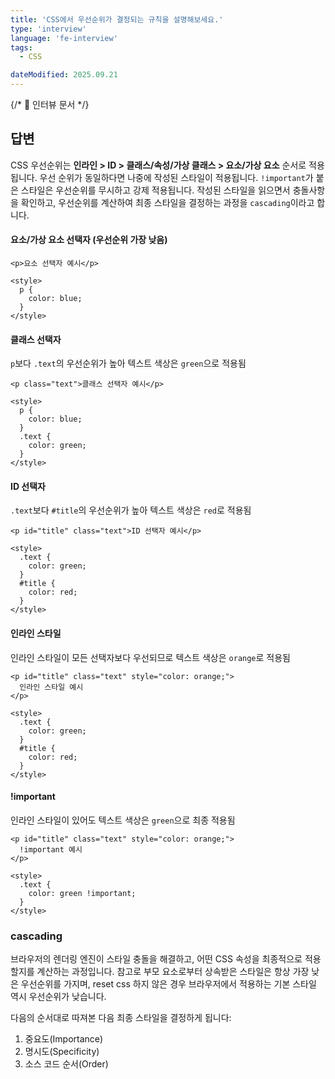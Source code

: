 ```yaml
---
title: 'CSS에서 우선순위가 결정되는 규칙을 설명해보세요.'
type: 'interview'
language: 'fe-interview'
tags:
  - CSS

dateModified: 2025.09.21
---
```


{/* 📌 인터뷰 문서 */}

## 답변

CSS 우선순위는 **인라인 > ID > 클래스/속성/가상 클래스 > 요소/가상 요소** 순서로 적용됩니다.
우선 순위가 동일하다면 나중에 작성된 스타일이 적용됩니다.
`!important`가 붙은 스타일은 우선순위를 무시하고 강제 적용됩니다.
작성된 스타일을 읽으면서 충돌사항을 확인하고, 우선순위를 계산하여 최종 스타일을 결정하는 과정을 `cascading`이라고 합니다.

#### 요소/가상 요소 선택자 (우선순위 가장 낮음)

```tsx
<p>요소 선택자 예시</p>

<style>
  p {
    color: blue;
  }
</style>
```

#### 클래스 선택자

`p`보다 `.text`의 우선순위가 높아 텍스트 색상은 `green`으로 적용됨

```tsx
<p class="text">클래스 선택자 예시</p>

<style>
  p {
    color: blue;
  }
  .text {
    color: green;
  }
</style>
```

#### ID 선택자

`.text`보다 `#title`의 우선순위가 높아 텍스트 색상은 `red`로 적용됨

```tsx
<p id="title" class="text">ID 선택자 예시</p>

<style>
  .text {
    color: green;
  }
  #title {
    color: red;
  }
</style>
```

#### 인라인 스타일

인라인 스타일이 모든 선택자보다 우선되므로 텍스트 색상은 `orange`로 적용됨

```tsx
<p id="title" class="text" style="color: orange;">
  인라인 스타일 예시
</p>

<style>
  .text {
    color: green;
  }
  #title {
    color: red;
  }
</style>
```

#### !important

인라인 스타일이 있어도 텍스트 색상은 `green`으로 최종 적용됨

```tsx
<p id="title" class="text" style="color: orange;">
  !important 예시
</p>

<style>
  .text {
    color: green !important;
  }
</style>
```

### cascading

브라우저의 렌더링 엔진이 스타일 충돌을 해결하고, 어떤 CSS 속성을 최종적으로 적용할지를 계산하는 과정입니다.
참고로 부모 요소로부터 상속받은 스타일은 항상 가장 낮은 우선순위를 가지며,
reset css 하지 않은 경우 브라우저에서 적용하는 기본 스타일 역시 우선순위가 낮습니다.

다음의 순서대로 따져본 다음 최종 스타일을 결정하게 됩니다:

1. 중요도(Importance)
2. 명시도(Specificity)
3. 소스 코드 순서(Order)
